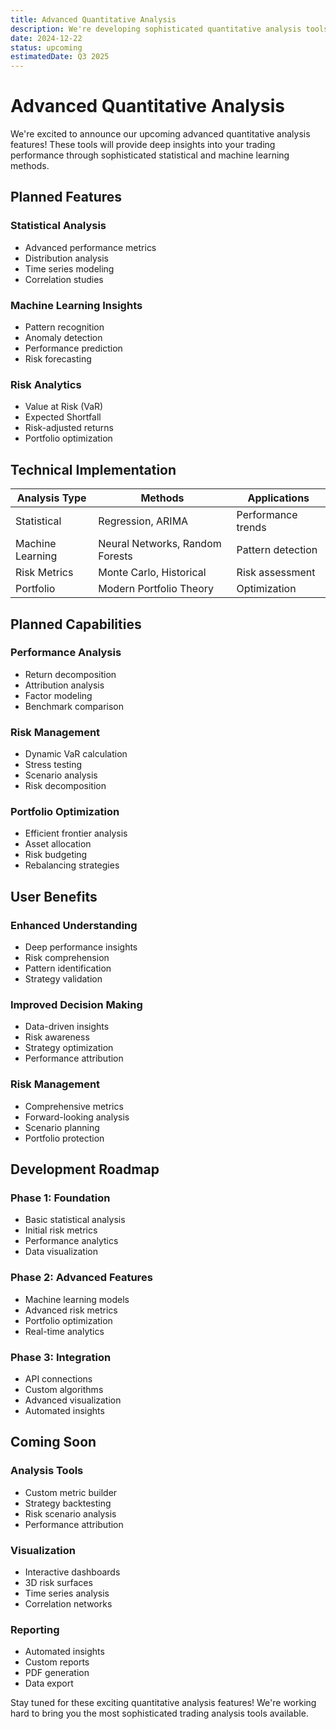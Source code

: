 ```yaml
---
title: Advanced Quantitative Analysis
description: We're developing sophisticated quantitative analysis tools to help traders understand their performance through advanced statistical methods, machine learning insights, and comprehensive risk metrics.
date: 2024-12-22
status: upcoming
estimatedDate: Q3 2025
---
```


# Advanced Quantitative Analysis

We're excited to announce our upcoming advanced quantitative analysis features! These tools will provide deep insights into your trading performance through sophisticated statistical and machine learning methods.

## Planned Features

### Statistical Analysis
- Advanced performance metrics
- Distribution analysis
- Time series modeling
- Correlation studies

### Machine Learning Insights
- Pattern recognition
- Anomaly detection
- Performance prediction
- Risk forecasting

### Risk Analytics
- Value at Risk (VaR)
- Expected Shortfall
- Risk-adjusted returns
- Portfolio optimization

## Technical Implementation

| Analysis Type | Methods | Applications |
|--------------|----------|--------------|
| Statistical | Regression, ARIMA | Performance trends |
| Machine Learning | Neural Networks, Random Forests | Pattern detection |
| Risk Metrics | Monte Carlo, Historical | Risk assessment |
| Portfolio | Modern Portfolio Theory | Optimization |

## Planned Capabilities

### Performance Analysis
- Return decomposition
- Attribution analysis
- Factor modeling
- Benchmark comparison

### Risk Management
- Dynamic VaR calculation
- Stress testing
- Scenario analysis
- Risk decomposition

### Portfolio Optimization
- Efficient frontier analysis
- Asset allocation
- Risk budgeting
- Rebalancing strategies

## User Benefits

### Enhanced Understanding
- Deep performance insights
- Risk comprehension
- Pattern identification
- Strategy validation

### Improved Decision Making
- Data-driven insights
- Risk awareness
- Strategy optimization
- Performance attribution

### Risk Management
- Comprehensive metrics
- Forward-looking analysis
- Scenario planning
- Portfolio protection

## Development Roadmap

### Phase 1: Foundation
- Basic statistical analysis
- Initial risk metrics
- Performance analytics
- Data visualization

### Phase 2: Advanced Features
- Machine learning models
- Advanced risk metrics
- Portfolio optimization
- Real-time analytics

### Phase 3: Integration
- API connections
- Custom algorithms
- Advanced visualization
- Automated insights

## Coming Soon

### Analysis Tools
- Custom metric builder
- Strategy backtesting
- Risk scenario analysis
- Performance attribution

### Visualization
- Interactive dashboards
- 3D risk surfaces
- Time series analysis
- Correlation networks

### Reporting
- Automated insights
- Custom reports
- PDF generation
- Data export

Stay tuned for these exciting quantitative analysis features! We're working hard to bring you the most sophisticated trading analysis tools available.
